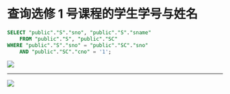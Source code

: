 # 查询选修 1 号课程的学生学号与姓名

```sql copy
SELECT "public"."S"."sno", "public"."S"."sname" 
    FROM "public"."S", "public"."SC"
WHERE "public"."S"."sno" = "public"."SC"."sno" 
    AND "public"."SC"."cno" = '1';
```

![](./2023-06-11-06-53-37.png)

---

![](./2023-06-11-06-55-47.png)